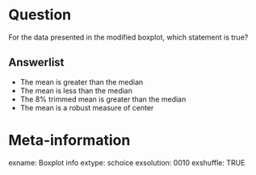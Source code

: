 Question
========

For the data presented in the modified boxplot, which statement is true?


Answerlist
----------
* The mean is greater than the median
* The mean is less than the median
* The 8% trimmed mean is greater than the median
* The mean is a robust measure of center



Meta-information
================

exname: Boxplot info
extype: schoice
exsolution: 0010
exshuffle: TRUE

